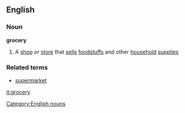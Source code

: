==English==
===Noun===
'''grocery'''
#A [[shop]] or [[store]] that [[sell]]s [[foodstuff]]s and other [[household]] [[supplies]]
===Related terms===
*[[supermarket]]
[[Category:English nouns]]

[[it:grocery]]
